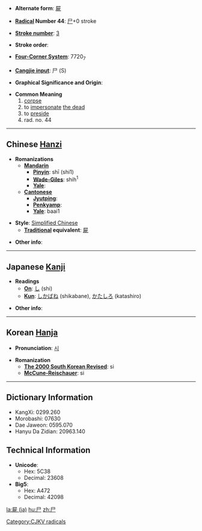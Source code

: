 * '''Alternate form''': [[屍]]

* '''[[Wiktionary:Chinese radical index| Radical]] Number 44''': [[Wiktionary:Chinese radical index 尸|尸]]+0 stroke

* '''[[Wiktionary:Chinese total strokes index|Stroke number]]''': [[Wiktionary:Chinese total strokes index 3|3]]

* '''Stroke order''': 

* '''[[Wiktionary:Chinese four corner index|Four-Corner System]]''': 7720<sub>7</sub>

* '''[[Wiktionary:Chinese Cangjie index|Cangjie input]]''': 尸 (S)

* '''Graphical Significance and Origin''': 

* '''Common Meaning'''
*#[[corpse]]
*# to [[impersonate]] [[the dead]]
*# to [[preside]]
*# rad. no. 44

----

== Chinese [[Hanzi]] ==

* '''Romanizations'''
** '''[[Mandarin]]'''
*** '''[[Pinyin]]''': shī (shi1)
*** '''[[Wade-Giles]]''': shih<sup>1</sup>
*** '''[[Yale]]''': 
** '''[[Cantonese]]'''
*** '''[[Jyutping]]''':
*** '''[[Penkyamp]]''': 
*** '''[[Yale]]''': baai1

* '''Style''': [[Simplified Chinese]] 
** '''[[Traditional Chinese|Traditional]] equivalent''': [[屍]]

* '''Other info''': 

----

== Japanese [[Kanji]] ==

* '''Readings'''
** '''[[On]]''': [[し]] (shi)
** '''[[Kun]]''': [[しかばね]] (shikabane), [[かたしろ]] (katashiro)

* '''Other info''':  

----

== Korean [[Hanja]] ==

* '''Pronunciation''': [[시]]

* '''Romanization'''
** '''[[The 2000 South Korean Revised Romanization|The 2000 South Korean Revised]]''': si
** '''[[McCune-Reischauer]]''': si

----

== Dictionary Information ==

* KangXi: 0299.260
* Morobashi: 07630
* Dae Jaweon: 0595.070
* Hanyu Da Zidian: 20963.140

== Technical Information ==

* '''Unicode''':
** Hex: 5C38
** Decimal: 23608
* '''Big5''':
** Hex: A472
** Decimal: 42098

[[Category:CJKV radicals]]

[[la:屍 (ja)]]
[[hu:尸]]
[[zh:尸]]